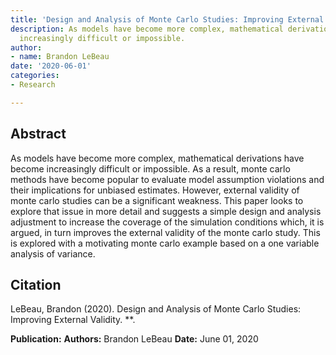 ```yaml
---
title: 'Design and Analysis of Monte Carlo Studies: Improving External Validity'
description: As models have become more complex, mathematical derivations have become
  increasingly difficult or impossible.
author:
- name: Brandon LeBeau
date: '2020-06-01'
categories:
- Research

---
```


## Abstract

As models have become more complex, mathematical derivations have become increasingly difficult or impossible. As a result, monte carlo methods have become popular to evaluate model assumption violations and their implications for unbiased estimates. However, external validity of monte carlo studies can be a significant weakness. This paper looks to explore that issue in more detail and suggests a simple design and analysis adjustment to increase the coverage of the simulation conditions which, it is argued, in turn improves the external validity of the monte carlo study. This is explored with a motivating monte carlo example based on a one variable analysis of variance.

## Citation

LeBeau, Brandon (2020). Design and Analysis of Monte Carlo Studies: Improving External Validity. **.

::: {.pub-info}
**Publication:**   **Authors:** Brandon LeBeau  **Date:** June 01, 2020
:::

